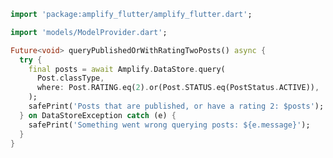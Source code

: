 ```dart
import 'package:amplify_flutter/amplify_flutter.dart';

import 'models/ModelProvider.dart';

Future<void> queryPublishedOrWithRatingTwoPosts() async {
  try {
    final posts = await Amplify.DataStore.query(
      Post.classType,
      where: Post.RATING.eq(2).or(Post.STATUS.eq(PostStatus.ACTIVE)),
    );
    safePrint('Posts that are published, or have a rating 2: $posts');
  } on DataStoreException catch (e) {
    safePrint('Something went wrong querying posts: ${e.message}');
  }
}
```
